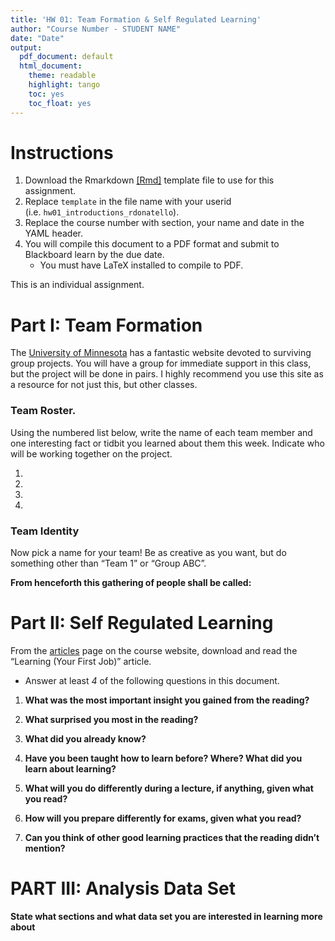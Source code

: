 ```yaml
---
title: 'HW 01: Team Formation & Self Regulated Learning'
author: "Course Number - STUDENT NAME"
date: "Date"
output:
  pdf_document: default
  html_document:
    theme: readable
    highlight: tango
    toc: yes
    toc_float: yes
---
```


# Instructions

1. Download the Rmarkdown [[Rmd]](hw01_intro_template.Rmd) template file to use for this assignment. 
2. Replace `template` in the file name with your userid (i.e. `hw01_introductions_rdonatello`). 
3. Replace the course number with section, your name and date in the YAML header. 
4. You will compile this document to a PDF format and submit to Blackboard learn by the due date. 
    - You must have LaTeX installed to compile to PDF. 

This is an individual assignment. 

# Part I: Team Formation

The [University of Minnesota](http://teamwork.umn.edu/) has a fantastic website devoted to surviving group projects.
You will have a group for immediate support in this class, but the project will be done in pairs. 
I highly recommend you use this site as a resource for not just this, but other classes. 

### Team Roster.
Using the numbered list below, write the name of each team member and one interesting fact or tidbit you learned about them this week. Indicate who will be working together on the project. 

1.
2. 
3. 
4. 

### Team Identity

Now pick a name for your team! Be as creative as you want, but do something other than
"Team 1" or "Group ABC". 

**From henceforth this gathering of people shall be called:** 

\newpage

# Part II: Self Regulated Learning

From the [articles](https://norcalbiostat.github.io/MATH315/notes.html) page on the course website, download and read the "Learning (Your First Job)" article. 

* Answer at least _4_ of the following questions in this document. 


1. **What was the most important insight you gained from the reading? **


2. **What surprised you most in the reading?**


3. **What did you already know?**


4. **Have you been taught how to learn before?  Where?  What did you learn about learning?**


5. **What will you do differently during a lecture, if anything, given what you read?**


6. **How will you prepare differently for exams, given what you read?**


7. **Can you think of other good learning practices that the reading didn't mention?**

\newpage

# PART III: Analysis Data Set

**State what sections and what data set you are interested in learning more about**

